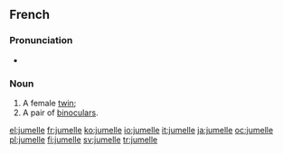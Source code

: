==French==

===Pronunciation===
* {{audio|Fr-jumelle.ogg|audio}}

===Noun===
{{fr-noun|f}}

# A female [[twin]]; {{feminine of|[[jumeau]]|nocap=1}}
# A pair of [[binoculars]].

[[el:jumelle]]
[[fr:jumelle]]
[[ko:jumelle]]
[[io:jumelle]]
[[it:jumelle]]
[[ja:jumelle]]
[[oc:jumelle]]
[[pl:jumelle]]
[[fi:jumelle]]
[[sv:jumelle]]
[[tr:jumelle]]